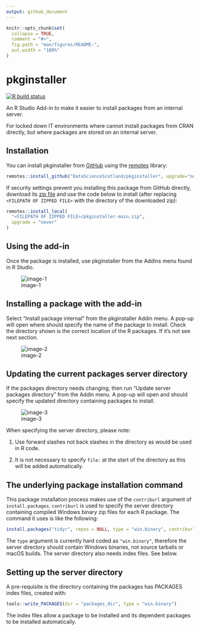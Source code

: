 ```yaml
---
output: github_document
---
```


<!-- README.md is generated from README.Rmd. Please edit that file -->

```r
knitr::opts_chunk$set(
  collapse = TRUE,
  comment = "#>",
  fig.path = "man/figures/README-",
  out.width = "100%"
)
```

# pkginstaller

<!-- badges: start -->
[![R build status](https://github.com/DataScienceScotland/pkginstaller/workflows/R-CMD-check/badge.svg)](https://github.com/DataScienceScotland/pkginstaller/actions)
<!-- badges: end -->

An R Studio Add-in to make it easier to install packages from an internal server.

For locked down IT environments where cannot install packages from CRAN directly, but where packages are stored on an internal server. 


## Installation

You can install pkginstaller from [GitHub](https://github.com/) using the [remotes](https://cran.r-project.org/web/packages/remotes/index.html) library:

```r
remotes::install_github("DataScienceScotland/pkginstaller", upgrade="never")
```

If security settings prevent you installing this package from GitHub directly, download its [zip file](https://github.com/DataScienceScotland/pkginstaller/archive/refs/heads/main.zip) and use the code below to install (after replacing `<FILEPATH OF ZIPPED FILE>` with the directory of the downloaded zip):

```r
remotes::install_local(
  "<FILEPATH OF ZIPPED FILE>/pkginstaller-main.zip",
  upgrade = "never"
)
```

## Using the add-in

Once the package is installed, use pkginstaller from the Addins menu found in R Studio.  

![image-1](man/figures/Addin_img.png)


## Installing a package with the add-in

Select "Install package internal" from the pkginstaller Addin menu. A pop-up will open where should specify the name of the package to install. Check the directory shown is the correct location of the R packages. If it's not see next section. 

![image-2](man/figures/Install_img.png)  

## Updating the current packages server directory
If the packages directory needs changing, then run "Update server packages directory" from the Addin menu. A pop-up will open and should specify the updated directory containing packages to install.  

![image-3](man/figures/Server_img.png)  

When specifying the server directory, please note:

1. Use forward slashes not back slashes in the directory as would be used in R code.

2. It is not necessary to specify `file:` at the start of the directory as this will be added automatically.


## The underlying package installation command

This package installation process makes use of the `contriburl` argument of `install.packages`. `contriburl` is used to specify the server directory containing compiled Windows binary zip files for each R package. The command it uses is like the following:

```r
install.packages("tidyr", repos = NULL, type = "win.binary", contriburl = "file://internal_server/R_4_2_2_Packages")
```

The `type` argument is currently hard coded as `"win.binary"`, therefore the server directory should contain Windows binaries, not source tarballs or macOS builds. The server directory also needs index files. See below.

## Setting up the server directory

A pre-requisite is the directory containing the packages has PACKAGES index files, created with:
```r
tools::write_PACKAGES(dir = "packages_dir", type = "win.binary")
```
The index files allow a package to be installed and its dependent packages to be installed automatically.



